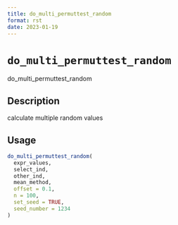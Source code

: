 ```yaml
--- 
title: do_multi_permuttest_random 
format: rst 
date: 2023-01-19 
--- 
```

# `do_multi_permuttest_random`

do_multi_permuttest_random


## Description

calculate multiple random values


## Usage

```r
do_multi_permuttest_random(
  expr_values,
  select_ind,
  other_ind,
  mean_method,
  offset = 0.1,
  n = 100,
  set_seed = TRUE,
  seed_number = 1234
)
```


